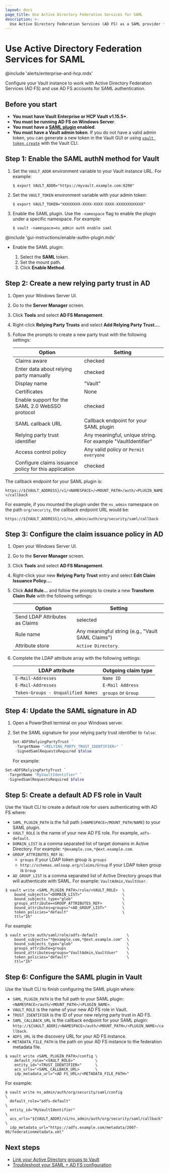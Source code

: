 ```yaml
---
layout: docs
page_title: Use Active Directory Federation Services for SAML
description: >-
  Use Active Directory Federation Services (AD FS) as a SAML provider for Vault.
---
```


# Use Active Directory Federation Services for SAML

@include 'alerts/enterprise-and-hcp.mdx'

Configure your Vault instance to work with Active Directory Federation Services
(AD FS) and use AD FS accounts for SAML authentication.



## Before you start

- **You must have Vault Enterprise or HCP Vault v1.15.5+**.
- **You must be running AD FS on Windows Server**.
- **You must have a [SAML plugin](/vault/docs/auth/saml) enabled**.
- **You must have a Vault admin token**. If you do not have a valid admin
   token, you can generate a new token in the Vault GUI or using
   [`vault token create`](/vault/docs/commands/token/create) with the Vault CLI.



## Step 1: Enable the SAML authN method for Vault

<Tabs>

<Tab heading="Vault CLI" group="cli">

1. Set the `VAULT_ADDR` environment variable to your Vault instance URL. For
   example:

   ```shell-session
   $ export VAULT_ADDR="https://myvault.example.com:8200"
   ```

1. Set the `VAULT_TOKEN` environment variable with your admin token:

   ```shell-session
   $ export VAULT_TOKEN="XXXXXXXX-XXXX-XXXX-XXXX-XXXXXXXXXXXX"
   ```

1. Enable the SAML plugin. Use the `-namespace` flag to enable the plugin under
   a specific namespace. For example:

   ```shell-session
   $ vault -namespace=ns_admin auth enable saml
   ```

</Tab>

<Tab heading="Vault GUI" group="gui">

@include 'gui-instructions/enable-authn-plugin.mdx'

- Enable the SAML plugin:

    1. Select the **SAML** token.
    1. Set the mount path.
    1. Click **Enable Method**.

</Tab>

</Tabs>



## Step 2: Create a new relying party trust in AD

1. Open your Windows Server UI.

1. Go to the **Server Manager** screen.

1. Click **Tools** and select **AD FS Management**.

1. Right-click **Relying Party Trusts** and select **Add Relying Party Trust...**.

1. Follow the prompts to create a new party trust with the following settings:

    | Option                                                | Setting
    | ----------------------------------------------------- | -------
    | Claims aware                                          | checked
    | Enter data about relying party manually               | checked
    | Display name                                          | "Vault"
    | Certificates                                          | None
    | Enable support for the SAML 2.0 WebSSO protocol       | checked
    | SAML callback URL                                     | Callback endpoint for your SAML plugin
    | Relying party trust identifier                        | Any meaningful, unique string. For example "VaultIdentifier"
    | Access control policy                                 | Any valid policy or  `Permit everyone`
    | Configure claims issuance policy for this application | checked

<Tip>

  The callback endpoint for your SAML plugin is:

  `https://${VAULT_ADDRESS}/v1/<NAMESPACE>/<MOUNT_PATH>/auth/<PLUGIN_NAME>/callback`
  
  For example, if you mounted the plugin under the `ns_admin` namespace on the
  path `org/security`, the callback endpoint URL would be:

  `https://${VAULT_ADDRESS}/v1/ns_admin/auth/org/security/saml/callback`

</Tip>



## Step 3: Configure the claim issuance policy in AD

1. Open your Windows Server UI.

1. Go to the **Server Manager** screen.

1. Click **Tools** and select **AD FS Management**.

1. Right-click your new **Relying Party Trust** entry and select
   **Edit Claim Issuance Policy...**.

1. Click **Add Rule...** and follow the prompts to create a new **Transform
   Claim Rule** with the following settings:

    | Option                          | Setting
    | ------------------------------- | -------
    | Send LDAP Attributes as Claims  | selected
    | Rule name                       | Any meaningful string (e.g., "Vault SAML Claims")
    | Attribute store                 | `Active Directory`.

1. Complete the LDAP attribute array with the following settings:

    | LDAP attribute                     | Outgoing claim type           |
    |------------------------------------|-------------------------------|
    | `E-Mail-Addresses`                 | `Name ID`                     |
    | `E-Mail-Addresses`                 | `E-Mail Address`              |
    | `Token-Groups - Unqualified Names` | `groups` or `Group`           |



## Step 4: Update the SAML signature in AD

1. Open a PowerShell terminal on your Windows server.

1. Set the SAML signature for your relying party trust identifier to `false`:

   ```powershell
   Set-ADFSRelyingPartyTrust `
    -TargetName "<RELYING_PARTY_TRUST_IDENTIFIER>" `
    -SignedSamlRequestsRequired $false
   ```

   For example:

  <CodeBlockConfig hideClipboard>

   ```powershell
   Set-ADFSRelyingPartyTrust `
    -TargetName "MyVaultIdentifier" `
    -SignedSamlRequestsRequired $false
   ```
  </CodeBlockConfig>


## Step 5: Create a default AD FS role in Vault

Use the Vault CLI to create a default role for users authenticating
with AD FS where:

- `SAML_PLUGIN_PATH` is the full path (`<NAMESPACE>/MOUNT_PATH/NAME`) to your
  SAML plugin.
- `VAULT_ROLE` is the name of your new AD FS role. For example, `adfs-default`.
- `DOMAIN_LIST` is a comma separated list of target domains in Active Directory.
  For example: `*@example.com,*@ext.example.com`.
- `GROUP_ATTRIBUTES_REF` is:
    - `groups` if your LDAP token group is `groups`
    - `http://schemas.xmlsoap.org/claims/Group` if your LDAP token group is
      `Group`
- `AD_GROUP_LIST` is a comma separated list of Active Directory groups that
  will authenticate with SAML. For example: `VaultAdmin,VaultUser`.

```shell-session
$ vault write <SAML_PLUGIN_PATH>/role/<VAULT_ROLE>  \
    bound_subjects="<DOMAIN_LIST>"                  \
    bound_subjects_type="glob"                      \
    groups_attribute=<GROUP_ATTRIBUTES_REF>         \
    bound_attributes=groups="<AD_GROUP_LIST>"       \
    token_policies="default"                        \
    ttl="1h"
```

For example:

<CodeBlockConfig hideClipboard>

```shell-session
$ vault write auth/saml/role/adfs-default             \
    bound_subjects="*@example.com,*@ext.example.com"  \
    bound_subjects_type="glob"                        \
    groups_attribute=groups                           \
    bound_attributes=groups="VaultAdmin,VaultUser"    \
    token_policies="default"                          \
    ttl="1h"
```

</CodeBlockConfig>



## Step 6: Configure the SAML plugin in Vault

Use the Vault CLI to finish configuring the SAML plugin where:

- `SAML_PLUGIN_PATH` is the full path to your SAML plugin:
  `<NAMESPACE>/auth/<MOUNT_PATH>/<PLUGIN_NAME>`.
- `VAULT_ROLE` is the name of your new AD FS role in Vault.
- `TRUST_IDENTIFIER` is the ID of your new relying party trust in AD FS.
- `SAML_CALLBACK_URL` is the callback endpoint for your SAML plugin:
  `http://${VAULT_ADDR}/<NAMESPACE>/auth/<MOUNT_PATH>/<PLUGIN_NAME>/callback`.
- `ADFS_URL` is the discovery URL for your AD FS instance.
- `METADATA_FILE_PATH` is the path on your AD FS instance to the federation
  metadata file.

```shell-session
$ vault write <SAML_PLUGIN_PATH>/config \
    default_role="<VAULT_ROLE>"         \
    entity_id="<TRUST_IDENTIFIER>"      \
    acs_urls="<SAML_CALLBACK_URL>       \
    idp_metadata_url="<AD FS_URL>/<METADATA_FILE_PATH>"
```

For example:

<CodeBlockConfig hideClipboard>

```shell-session
$ vault write ns_admin/auth/org/security/saml/config                    \
  default_role="adfs-default"                                           \
  entity_id="MyVaultIdentifier"                                         \
  acs_urls="${VAULT_ADDR}/v1/ns_admin/auth/org/security/saml/callback"  \
  idp_metadata_url="https://adfs.example.com/metadata/2007-06/federationmetadata.xml"
```

</CodeBlockConfig>



## Next steps

- [Link your Active Directory groups to Vault](/vault/docs/auth/saml/link-vault-group-to-ad)
- [Troubleshoot your SAML + AD FS configuration](/vault/docs/auth/saml/troubleshoot-adfs)
